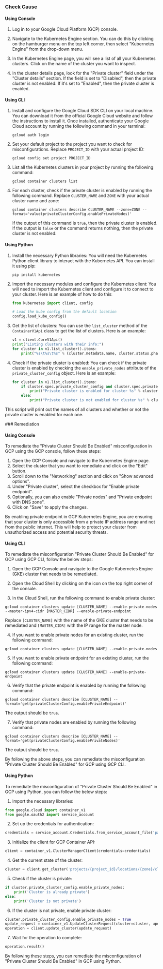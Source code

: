 

<Tabs><Tab title='Cause'>
### Check Cause

#### Using Console

1. Log in to your Google Cloud Platform (GCP) console.

2. Navigate to the Kubernetes Engine section. You can do this by clicking on the hamburger menu on the top left corner, then select "Kubernetes Engine" from the drop-down menu.

3. In the Kubernetes Engine page, you will see a list of all your Kubernetes clusters. Click on the name of the cluster you want to inspect.

4. In the cluster details page, look for the "Private cluster" field under the "Cluster details" section. If the field is set to "Disabled", then the private cluster is not enabled. If it's set to "Enabled", then the private cluster is enabled.

#### Using CLI

1. Install and configure the Google Cloud SDK CLI on your local machine. You can download it from the official Google Cloud website and follow the instructions to install it. Once installed, authenticate your Google Cloud account by running the following command in your terminal:

   ```
   gcloud auth login
   ```

2. Set your default project to the project you want to check for misconfigurations. Replace `PROJECT_ID` with your actual project ID:

   ```
   gcloud config set project PROJECT_ID
   ```

3. List all the Kubernetes clusters in your project by running the following command:

   ```
   gcloud container clusters list
   ```

4. For each cluster, check if the private cluster is enabled by running the following command. Replace `CLUSTER_NAME` and `ZONE` with your actual cluster name and zone:

   ```
   gcloud container clusters describe CLUSTER_NAME --zone=ZONE --format='value(privateClusterConfig.enablePrivateNodes)'
   ```

   If the output of this command is `true`, then the private cluster is enabled. If the output is `false` or the command returns nothing, then the private cluster is not enabled.

#### Using Python

1. Install the necessary Python libraries:
   You will need the Kubernetes Python client library to interact with the Kubernetes API. You can install it using pip:
   ```
   pip install kubernetes
   ```

2. Import the necessary modules and configure the Kubernetes client:
   You will need to import the Kubernetes client and configure it to connect to your cluster. Here is an example of how to do this:

   ```python
   from kubernetes import client, config

   # Load the kube config from the default location
   config.load_kube_config()
   ```

3. Get the list of clusters:
   You can use the `list_cluster` method of the `ContainerV1Api` class to get the list of clusters. Here is an example:

   ```python
   v1 = client.CoreV1Api()
   print("Listing clusters with their info:")
   for cluster in v1.list_cluster().items:
       print("%s\t%s\t%s" % (cluster.metadata.name, cluster.status.phase, cluster.spec.private_cluster_config))
   ```

4. Check if the private cluster is enabled:
   You can check if the private cluster is enabled by checking the `enable_private_nodes` attribute of the `private_cluster_config` object. Here is an example:

   ```python
   for cluster in v1.list_cluster().items:
       if cluster.spec.private_cluster_config and cluster.spec.private_cluster_config.enable_private_nodes:
           print("Private cluster is enabled for cluster %s" % cluster.metadata.name)
       else:
           print("Private cluster is not enabled for cluster %s" % cluster.metadata.name)
   ```

This script will print out the names of all clusters and whether or not the private cluster is enabled for each one.

</Tab>

<Tab title='Remediation'>
### Remediation

#### Using Console

To remediate the "Private Cluster Should Be Enabled" misconfiguration in GCP using the GCP console, follow these steps:

1. Open the GCP Console and navigate to the Kubernetes Engine page.
2. Select the cluster that you want to remediate and click on the "Edit" button.
3. Scroll down to the "Networking" section and click on "Show advanced options".
4. Under "Private cluster", select the checkbox for "Enable private endpoint".
5. Optionally, you can also enable "Private nodes" and "Private endpoint with DNS zone".
6. Click on "Save" to apply the changes.

By enabling private endpoint in GCP Kubernetes Engine, you are ensuring that your cluster is only accessible from a private IP address range and not from the public internet. This will help to protect your cluster from unauthorized access and potential security threats.

#### Using CLI

To remediate the misconfiguration "Private Cluster Should Be Enabled" for GCP using GCP CLI, follow the below steps:

1. Open the GCP Console and navigate to the Google Kubernetes Engine (GKE) cluster that needs to be remediated.

2. Open the Cloud Shell by clicking on the icon on the top right corner of the console.

3. In the Cloud Shell, run the following command to enable private cluster:

```
gcloud container clusters update [CLUSTER_NAME] --enable-private-nodes --master-ipv4-cidr [MASTER_CIDR] --enable-private-endpoint
```

Replace `[CLUSTER_NAME]` with the name of the GKE cluster that needs to be remediated and `[MASTER_CIDR]` with the IP range for the master node.

4. If you want to enable private nodes for an existing cluster, run the following command:

```
gcloud container clusters update [CLUSTER_NAME] --enable-private-nodes
```

5. If you want to enable private endpoint for an existing cluster, run the following command:

```
gcloud container clusters update [CLUSTER_NAME] --enable-private-endpoint
```

6. Verify that the private endpoint is enabled by running the following command:

```
gcloud container clusters describe [CLUSTER_NAME] --format='get(privateClusterConfig.enablePrivateEndpoint)'
```

The output should be `true`.

7. Verify that private nodes are enabled by running the following command:

```
gcloud container clusters describe [CLUSTER_NAME] --format='get(privateClusterConfig.enablePrivateNodes)'
```

The output should be `true`.

By following the above steps, you can remediate the misconfiguration "Private Cluster Should Be Enabled" for GCP using GCP CLI.

#### Using Python

To remediate the misconfiguration of "Private Cluster Should Be Enabled" in GCP using Python, you can follow the below steps:

1. Import the necessary libraries:

```python
from google.cloud import container_v1
from google.oauth2 import service_account
```

2. Set up the credentials for authentication:

```python
credentials = service_account.Credentials.from_service_account_file('path/to/service_account.json')
```

3. Initialize the client for GCP Container API:

```python
client = container_v1.ClusterManagerClient(credentials=credentials)
```

4. Get the current state of the cluster:

```python
cluster = client.get_cluster('projects/{project_id}/locations/{zone}/clusters/{cluster_name}')
```

5. Check if the cluster is private:

```python
if cluster.private_cluster_config.enable_private_nodes:
    print('Cluster is already private')
else:
    print('Cluster is not private')
```

6. If the cluster is not private, enable private cluster:

```python
cluster.private_cluster_config.enable_private_nodes = True
update_request = container_v1.UpdateClusterRequest(cluster=cluster, update_mask={'paths': ['private_cluster_config.enable_private_nodes']})
operation = client.update_cluster(update_request)
```

7. Wait for the operation to complete:

```python
operation.result()
```

By following these steps, you can remediate the misconfiguration of "Private Cluster Should Be Enabled" in GCP using Python.


</Tab>
</Tabs>